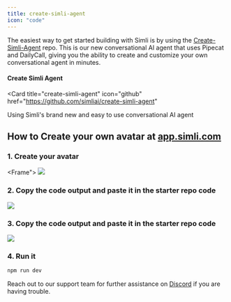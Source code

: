 ```yaml
---
title: create-simli-agent
icon: "code"
---
```


The easiest way to get started building with Simli is by using the [Create-Simli-Agent](https://github.com/simliai/create-simli-agent) repo. This is our new conversational AI agent that uses Pipecat and DailyCall, giving you the ability to create and customize your own conversational agent in minutes.

#### Create Simli Agent
<Card
  title="create-simli-agent"
  icon="github"
  href="https://github.com/simliai/create-simli-agent"
>
  Using Simli's brand new and easy to use conversational AI agent
</Card>

## How to Create your own avatar at [app.simli.com](https://app.simli.com)

### 1. Create your avatar 
<Frame">
  <img src="https://github.com/user-attachments/assets/bde6654f-405d-4453-af3b-beafde1e4669" />
</Frame>

### 2. Copy the code output and paste it in the starter repo code 
<Frame>
  <img src="https://github.com/user-attachments/assets/a8a4c13d-dc1b-49df-b64a-d40be0800418" />
</Frame>

### 3. Copy the code output and paste it in the starter repo code 
<Frame>
  <img src="https://github.com/user-attachments/assets/12e01b3f-8bd3-4c2f-99b6-e04ac68d5cef" />
</Frame>

### 4. Run it 
```bash
npm run dev
```
Reach out to our support team for further assistance on [Discord](https://discord.gg/yQx49zNF4d) if you are having trouble.
